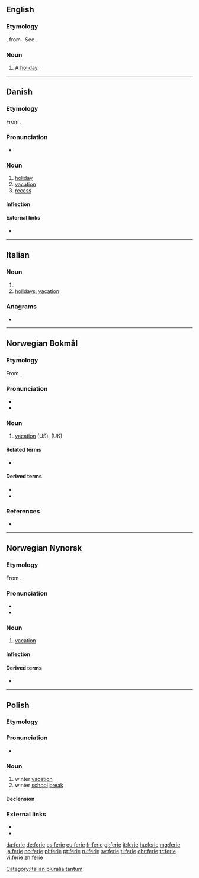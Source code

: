 ==English==

===Etymology===
{{etyl|fro|en}} {{m|fro|ferie}}, from {{etyl|la|en}} {{lena}} {{m|la|ferie||holidays}}. See {{m|en|fair}}.

===Noun===
{{en-noun}}

# {{label|en|obsolete}} A [[holiday]].
#: {{rfquotek|Bullokar}}

{{Webster 1913}}

----

==Danish==

===Etymology===
From {{etyl|la|da}} {{m|la|fēriae||festival, rest}}.

===Pronunciation===
* {{IPA|/feriə/|[feɐ̯ˀiə]|lang=da}}

===Noun===
{{da-noun|n|r}}

# [[holiday]]
# [[vacation]]
# [[recess]]

====Inflection====
{{da-noun-infl|n|r}}

====External links====
* {{pedialite|lang=da}}

----

==Italian==

===Noun===
{{head|it|noun plural form|g=f}}

# {{plural of|feria|lang=it}}
# [[holidays]], [[vacation]]

===Anagrams===
* {{l|it|fiere}}

[[Category:Italian pluralia tantum]]

----

==Norwegian Bokmål==

===Etymology===
From {{etyl|la|nb}} {{m|la|feriae}}.

===Pronunciation===
* {{IPA|/feːrjə/|lang=nb}}
* {{rhymes|eːrjə|lang=nb}}

===Noun===
{{nb-noun-m1}}

# [[vacation]] (US), {{l|en|holiday}} (UK)

====Related terms====
* {{l|nb|feriere}}

====Derived terms====
* {{l|nb|ferieby}}
* {{l|nb|feriepenger}}

===References===
* {{R:The Bokmål Dictionary}}

----

==Norwegian Nynorsk==

===Etymology===
From {{etyl|la|nn}} {{m|la|feriae}}.

===Pronunciation===
* {{IPA|/feːrjə/|lang=nn}}
* {{rhymes|eːrjə|lang=nn}}

===Noun===
{{head|nn|noun|g=m}}

# [[vacation]]

====Inflection====
{{no-noun-infl|nn-class=m1|stem=feri}}

====Derived terms====
* {{l|nn|ferieby}}

----

==Polish==

===Etymology===
{{rfe|lang=pl}}

===Pronunciation===
*{{pl-IPA-auto}}

===Noun===
{{pl-noun|p}}

# winter [[vacation]]
# winter [[school]] [[break]]

====Declension====
{{pl-decl-noun-pl
|ferie
|ferii
|feriom
|ferie
|feriami
|feriach
|ferie
|tantum=p}}

===External links===
* {{R:PWN}}
* {{pedialite|lang=pl}}


[[da:ferie]]
[[de:ferie]]
[[es:ferie]]
[[eu:ferie]]
[[fr:ferie]]
[[gl:ferie]]
[[it:ferie]]
[[hu:ferie]]
[[mg:ferie]]
[[ja:ferie]]
[[no:ferie]]
[[pl:ferie]]
[[pt:ferie]]
[[ru:ferie]]
[[sv:ferie]]
[[tl:ferie]]
[[chr:ferie]]
[[tr:ferie]]
[[vi:ferie]]
[[zh:ferie]]